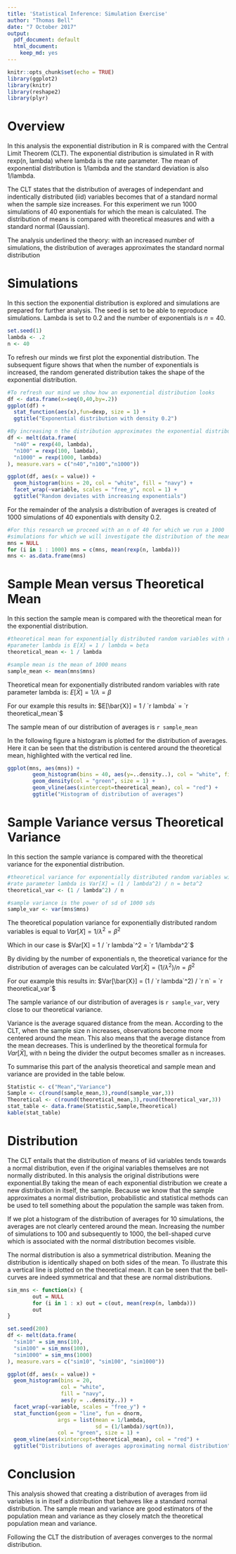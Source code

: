 ```yaml
---
title: 'Statistical Inference: Simulation Exercise'
author: "Thomas Bell"
date: "7 October 2017"
output:
  pdf_document: default
  html_document:
    keep_md: yes
---
```


```r
knitr::opts_chunk$set(echo = TRUE)
library(ggplot2)
library(knitr)
library(reshape2)
library(plyr)
```

# Overview
In this analysis the exponential distribution in R is compared with the Central Limit Theorem (CLT). The exponential distribution is simulated in R with rexp(n, lambda) where lambda is the rate parameter. The mean of exponential distribution is 1/lambda and the standard deviation is also 1/lambda.

The CLT states that the distribution of averages of independant and indentically distributed (iid) variables becomes that of a standard normal when the sample size increases. For this experiment we run 1000 simulations of 40 exponentials for which the mean is calculated. The distribution of means is compared with theoretical measures and with a standard normal (Gaussian).

The analysis underlined the theory: with an increased number of simulations, the distribution of averages approximates the standard normal distribution 

# Simulations
In this section the exponential distribution is explored and simulations are prepared for further analysis. The seed is set to be able to reproduce simulations. Lambda is set to 0.2 and the number of exponentials is $n = 40$.

```r
set.seed(1)
lambda <- .2
n <- 40
```

To refresh our minds we first plot the exponential distribution. The subsequent figure shows that when the number of exponentials is increased, the random generated distribution takes the shape of the exponential distribution.

```r
#To refresh our mind we show how an exponential distribution looks
df <- data.frame(x=seq(0,40,by=.2))
ggplot(df) + 
  stat_function(aes(x),fun=dexp, size = 1) + 
  ggtitle("Exponential distribution with density 0.2")

#By increasing n the distribution approximates the exponential distribution
df <- melt(data.frame(
  "n40" = rexp(40, lambda),
  "n100" = rexp(100, lambda),
  "n1000" = rexp(1000, lambda)
), measure.vars = c("n40","n100","n1000"))

ggplot(df, aes(x = value)) + 
  geom_histogram(bins = 20, col = "white", fill = "navy") + 
  facet_wrap(~variable, scales = "free_y", ncol = 1) +
  ggtitle("Random deviates with increasing exponentials")
```

For the remainder of the analysis a distribution of averages is created of 1000 simulations of 40 exponentials with density 0.2.

```r
#For this research we proceed with an n of 40 for which we run a 1000
#simulations for which we will investigate the distribution of the means
mns = NULL
for (i in 1 : 1000) mns = c(mns, mean(rexp(n, lambda)))
mns <- as.data.frame(mns)
```

# Sample Mean versus Theoretical Mean
In this section the sample mean is compared with the theoretical mean for the exponential distribution.

```r
#theoretical mean for exponentially distributed random variables with rate 
#parameter lambda is E[X] = 1 / lambda = beta
theoretical_mean <- 1 / lambda

#sample mean is the mean of 1000 means
sample_mean <- mean(mns$mns)
```

Theoretical mean for exponentially distributed random variables with rate parameter lambda is: $E[\bar{X}] = 1 / \lambda = \beta$

For our example this results in: $E[\bar{X}] = 1 / `r lambda` = `r theoretical_mean`$

The sample mean of our distribution of averages is `r sample_mean`

In the following figure a histogram is plotted for the distribution of averages. Here it can be seen that the distribution is centered around the theoretical mean, highlighted with the vertical red line.

``` r
ggplot(mns, aes(mns)) + 
        geom_histogram(bins = 40, aes(y=..density..), col = "white", fill = "navy") + 
        geom_density(col = "green", size = 1) + 
        geom_vline(aes(xintercept=theoretical_mean), col = "red") +
        ggtitle("Histogram of distribution of averages")
```

# Sample Variance versus Theoretical Variance
In this section the sample variance is compared with the theoretical variance for the exponential distribution.

```r
#theoretical variance for exponentially distributed random variables with
#rate parameter lambda is Var[X] = (1 / lambda^2) / n = beta^2
theoretical_var <- (1 / lambda^2) / n

#sample variance is the power of sd of 1000 sds
sample_var <- var(mns$mns)
```

The theoretical population variance for exponentially distributed random variables is equal to $Var[X] = 1 / \lambda^2 = \beta^2$

Which in our case is $Var[X] = 1 / `r lambda`^2 = `r 1/lambda^2`$ 

By dividing by the number of exponentials n, the theoretical variance for the distribution of averages can be calculated $Var[\bar{X}] = (1 / \lambda^2) / n = \beta^2$

For our example this results in: $Var[\bar{X}]  = (1 / `r lambda`^2) / `r n` = `r theoretical_var`$

The sample variance of our distribution of averages is `r sample_var`, very close to our theoretical variance.

Variance is the average squared distance from the mean. According to the CLT, when the sample size n increases, observations become more centered around the mean. This also means that the average distance from the mean decreases. This is underlined by the theoretical formula for $Var[\bar{X}]$, with n being the divider the output becomes smaller as n increases.

To summarise this part of the analysis theoretical and sample mean and variance are provided in the table below.

```r
Statistic <- c("Mean","Variance")
Sample <- c(round(sample_mean,3),round(sample_var,3))
Theoretical <- c(round(theoretical_mean,3),round(theoretical_var,3))
stat_table <- data.frame(Statistic,Sample,Theoretical)
kable(stat_table)
```

# Distribution
The CLT entails that the distribution of means of iid variables tends towards a normal distribution, even if the original variables themselves are not normally distributed. In this analysis the original distributions were exponential.By taking the mean of each exponential distribution we create a new distribution in itself, the sample. Because we know that the sample approximates a normal distribution, probabilistic and statistical methods can be used to tell something about the population the sample was taken from.

If we plot a histogram of the distribution of averages for 10 simulations, the averages are not clearly centered around the mean. Increasing the number of simulations to 100 and subsequently to 1000, the bell-shaped curve which is associated with the normal distribution becomes visible.

The normal distribution is also a symmetrical distribution. Meaning the distribution is identically shaped on both sides of the mean. To illustrate this a vertical line is plotted on the theoretical mean. It can be seen that the bell-curves are indeed symmetrical and that these are normal distributions.

```r
sim_mns <- function(x) {
        out = NULL
        for (i in 1 : x) out = c(out, mean(rexp(n, lambda)))
        out
}

set.seed(200)
df <- melt(data.frame(
  "sim10" = sim_mns(10),
  "sim100" = sim_mns(100),
  "sim1000" = sim_mns(1000)
), measure.vars = c("sim10", "sim100", "sim1000"))

ggplot(df, aes(x = value)) + 
  geom_histogram(bins = 20, 
                 col = "white", 
                 fill = "navy", 
                 aes(y = ..density..)) + 
  facet_wrap(~variable, scales = "free_y") +
  stat_function(geom = "line", fun = dnorm, 
                args = list(mean = 1/lambda, 
                            sd = (1/lambda)/sqrt(n)), 
                col = "green", size = 1) +
  geom_vline(aes(xintercept=theoretical_mean), col = "red") +
  ggtitle("Distributions of averages approximating normal distribution")
```

# Conclusion
This analysis showed that creating a distribution of averages from iid variables is in itself a distribution that behaves like a standard normal distribution. The sample mean and variance are good estimators of the population mean and variance as they closely match the theoretical population mean and variance.

Following the CLT the distribution of averages converges to the normal distribution.
